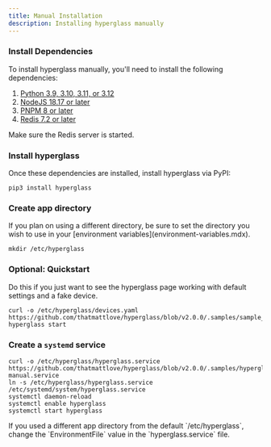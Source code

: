 ```yaml
---
title: Manual Installation
description: Installing hyperglass manually
---
```



<Steps>

### Install Dependencies

To install hyperglass manually, you'll need to install the following dependencies:

1. [Python 3.9, 3.10, 3.11, or 3.12](https://www.python.org/downloads/)
2. [NodeJS 18.17 or later](https://nodejs.org/en/download)
3. [PNPM 8 or later](https://pnpm.io/installation)
4. [Redis 7.2 or later](https://redis.io/download/)

<Callout type="warning">Make sure the Redis server is started.</Callout>

### Install hyperglass

Once these dependencies are installed, install hyperglass via PyPI:

```shell copy
pip3 install hyperglass
```

### Create app directory

<Callout type="info">
    If you plan on using a different directory, be sure to set the directory you wish to use in your
    [environment variables](environment-variables.mdx).
</Callout>

```shell copy
mkdir /etc/hyperglass
```

### Optional: Quickstart

Do this if you just want to see the hyperglass page working with default settings and a fake device.

```shell copy
curl -o /etc/hyperglass/devices.yaml https://github.com/thatmattlove/hyperglass/blob/v2.0.0/.samples/sample_devices.yaml
hyperglass start
```

### Create a `systemd` service

```shell copy
curl -o /etc/hyperglass/hyperglass.service https://github.com/thatmattlove/hyperglass/blob/v2.0.0/.samples/hyperglass-manual.service
ln -s /etc/hyperglass/hyperglass.service /etc/systemd/system/hyperglass.service
systemctl daemon-reload
systemctl enable hyperglass
systemctl start hyperglass
```

<Callout type="info">
    If you used a different app directory from the default `/etc/hyperglass`, change the
    `EnvironmentFile` value in the `hyperglass.service` file.
</Callout>

</Steps>
